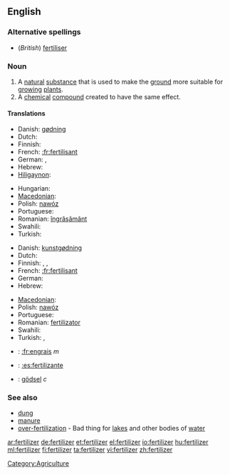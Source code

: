 ==English==

===Alternative spellings===
* (''British'') [[fertiliser]]

===Noun===
{{en-noun|s|-}}

# A [[natural]] [[substance]] that is used to make the [[ground]] more suitable for [[grow]]ing [[plant]]s.
# A [[chemical]] [[compound]] created to have the same effect.

====Translations====
{{trans-top|a natural substance that is used to make the ground more suitable for growing plants}}
* Danish: [[gødning]] {{c}}
* Dutch: {{t+|nl|mest|m}}
* Finnish: {{t-|fi|lannoite}}
* French: [[:fr:fertilisant]]
* German: {{t+|de|Dünger|m}}, {{t-|de|Düngemittel|n}}
* Hebrew: {{t-|he|דשן|m|tr=deshen}}
* [[Hiligaynon]]: {{tø|hil|abono|alt=abóno}}
{{trans-mid}}
* Hungarian: {{t+|hu|trágya}}
* [[Macedonian]]: {{t|mk|ѓубриво|n|tr=ǵúbrivo}}
* Polish: [[nawóz]] {{m}}
* Portuguese: {{t+|pt|fertilizante|m}}
* Romanian: [[îngrăşământ]] {{n}}
* Swahili: {{t+|sw|mbolea|xs=Swahili}}
* Turkish: {{t+|tr|gübre}}
{{trans-bottom}}

{{trans-top|a chemical compound created to have the same effect.}}
* Danish: [[kunstgødning]] {{c}}
* Dutch: {{t+|nl|kunstmest|m}}
* Finnish: {{t-|fi|lannoite}}, {{t-|fi|apulanta}}, {{t-|fi|keinolannoite}}
* French: [[:fr:fertilisant]]
* German: {{t|de|Handelsdünger|m}}
* Hebrew: {{t-|he|דשן|m|tr=deshen}}
{{trans-mid}}
* [[Macedonian]]: {{t|mk|вештачко ѓубриво|n|tr=véštačko ǵúbrivo}}
* Polish: [[nawóz]] {{m}}
* Portuguese: {{t+|pt|fertilizante|m}}
* Romanian: [[fertilizator]] {{n}}
* Swahili: {{t+|sw|mbolea|xs=Swahili}}
* Turkish: {{t|tr|yapay gübre}},  {{t|tr|suni gübre}}
{{trans-bottom}}

{{checktrans-top}}
* {{ttbc|French}}: [[:fr:engrais]] ''m''
* {{ttbc|Spanish}}: [[:es:fertilizante]]
* {{ttbc|Swedish}}: [[gödsel]] ''c''
{{checktrans-bottom}}

===See also===
* [[dung]]
* [[manure]]
* [[over-fertilization]] - Bad thing for [[lake]]s and other bodies of [[water]]

[[Category:Agriculture]]

[[ar:fertilizer]]
[[de:fertilizer]]
[[et:fertilizer]]
[[el:fertilizer]]
[[io:fertilizer]]
[[hu:fertilizer]]
[[ml:fertilizer]]
[[fi:fertilizer]]
[[ta:fertilizer]]
[[vi:fertilizer]]
[[zh:fertilizer]]